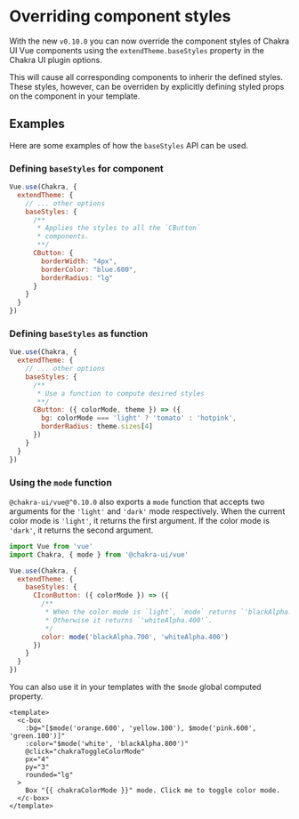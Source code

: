 # Overriding component styles

<carbon-ad />

With the new `v0.10.0` you can now override the component styles of Chakra UI Vue components using the `extendTheme.baseStyles` property in the Chakra UI plugin options.

This will cause all corresponding components to inherir the defined styles. These styles, however, can be overriden by explicitly defining styled props on the component in your template.


## Examples
Here are some examples of how the `baseStyles` API can be used.

### Defining `baseStyles` for component

```js
Vue.use(Chakra, {
  extendTheme: {
    // ... other options
    baseStyles: {
      /**
       * Applies the styles to all the `CButton`
       * components.
       **/ 
      CButton: {
        borderWidth: "4px",
        borderColor: "blue.600",
        borderRadius: "lg"
      }
    }
  }
})
```

### Defining `baseStyles` as function
```js
Vue.use(Chakra, {
  extendTheme: {
    // ... other options
    baseStyles: {
      /**
       * Use a function to compute desired styles
       **/ 
      CButton: ({ colorMode, theme }) => ({
        bg: colorMode === 'light' ? 'tomato' : 'hotpink',
        borderRadius: theme.sizes[4]
      })
    }
  }
})
```

### Using the `mode` function
`@chakra-ui/vue@^0.10.0` also exports a `mode` function that accepts two arguments for the `'light'` and `'dark'` mode respectively. When the current color mode is `'light'`, it returns the first argument. If the color mode is `'dark'`, it returns the second argument.

```js
import Vue from 'vue'
import Chakra, { mode } from '@chakra-ui/vue'

Vue.use(Chakra, {
  extendTheme: {
    baseStyles: {
      CIconButton: ({ colorMode }) => ({
        /**
         * When the color mode is `light`, `mode` returns `'blackAlpha.700'`.
         * Otherwise it returns `'whiteAlpha.400'`.
         */
        color: mode('blackAlpha.700', 'whiteAlpha.400')
      })
    }
  }
})
```

You can also use it in your templates with the `$mode` global computed property.

```vue live=true
<template>
  <c-box
    :bg="[$mode('orange.600', 'yellow.100'), $mode('pink.600', 'green.100')]"
    :color="$mode('white', 'blackAlpha.800')"
    @click="chakraToggleColorMode"
    px="4" 
    py="3"
    rounded="lg"
  >
    Box "{{ chakraColorMode }}" mode. Click me to toggle color mode.
  </c-box>
</template>
```